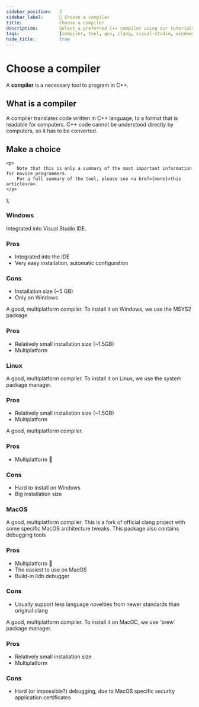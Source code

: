 ```yaml
---
sidebar_position:	3
sidebar_label:		🎯 Choose a compiler
title: 				Choose a compiler
description:		Select a preferred C++ compiler using our tutorials.
tags:				[compiler, tool, gcc, clang, visual-studio, windows, linux]
hide_title:			true
---
```


<!-- Components -->

# Choose a compiler

A **compiler** is a necessary tool to program in C++.

## What is a compiler

A compiler translates code written in C++ language, to a format that is readable for computers.
C++ code cannot be understood directly by computers, so it has to be converted.

## Make a choice

	<p>
		Note that this is only a summary of the most important information for novice programmers.
		For a full summary of the tool, please see <a href={more}>this article</a>.
	</p>
);

### Windows

<ToolCard toolId="msvc" setupLink="../standalone/editors/setup-vs2019">
	Integrated into Visual Studio IDE.
	<ToolCard.Details>
		<h3>Pros</h3>
		<ul>
			<li>Integrated into the IDE</li>
			<li>Very easy installation, automatic configuration</li>
		</ul>
		<h3>Cons</h3>
		<ul>
			<li>Installation size (~5 GB)</li>
			<li>Only on Windows</li>
		</ul>
		<MoreInfoNotice more="../standalone/compilers/msvc-summary"/>
	</ToolCard.Details>
</ToolCard>
<ToolCard toolId="gcc" setupLink="../standalone/compilers/setup-gcc-windows">
	A good, multiplatform compiler. To install it on Windows, we use
	the MSYS2 package.
	<ToolCard.Details>
		<h3>Pros</h3>
		<ul>
			<li>Relatively small installation size (~1.5GB)</li>
			<li>Multiplatform</li>
		</ul>
		<MoreInfoNotice more="../standalone/compilers/gcc-summary"/>
	</ToolCard.Details>
</ToolCard>

### Linux

<ToolCard toolId="gcc" setupLink="../standalone/compilers/setup-gcc-windows">
	A good, multiplatform compiler. To install it on Linux, we use
	the system package manager.
	<ToolCard.Details>
		<h3>Pros</h3>
		<ul>
			<li>Relatively small installation size (~1.5GB)</li>
			<li>Multiplatform</li>
		</ul>
		<MoreInfoNotice more="../standalone/compilers/gcc-summary"/>
	</ToolCard.Details>
</ToolCard>
<ToolCard toolId="clang" setupLink="../standalone/compilers/setup-clang-linux">
	A good, multiplatform compiler.
	<ToolCard.Details>
		<h3>Pros</h3>
		<ul>
			<li>Multiplatform 🤔</li>
		</ul>
		<h3>Cons</h3>
		<ul>
			<li>Hard to install on Windows</li>
			<li>Big installation size</li>
		</ul>
		<MoreInfoNotice more="../standalone/compilers/clang-summary"/>
	</ToolCard.Details>
</ToolCard>

### MacOS

<ToolCard toolId="apple-clang" setupLink="../standalone/compilers/setup-clang-macos">
	A good, multiplatform compiler. This is a fork of official clang project with some specific MacOS architecture tweaks. This package also contains debugging tools
	<ToolCard.Details>
		<h3>Pros</h3>
		<ul>
			<li>Multiplatform 🤔</li>
			<li>The easiest to use on MacOS</li>
			<li>Build-in lldb debugger</li>
		</ul>
		<h3>Cons</h3>
		<ul>
			<li>Usually support less language novelties from newer standards than original clang</li>
		</ul>
		<MoreInfoNotice more="../standalone/compilers/clang-summary"/>
	</ToolCard.Details>
</ToolCard>
<ToolCard toolId="gcc" setupLink="../standalone/compilers/setup-gcc-macos">
	A good, multiplatform compiler. To install it on MacOC, we use `brew` package manager.
	<ToolCard.Details>
		<h3>Pros</h3>
		<ul>
			<li>Relatively small installation size</li>
			<li>Multiplatform</li>
		</ul>
		<h3>Cons</h3>
		<ul>
			<li>Hard (or impossible?) debugging, due to MacOS specific security application certificates</li>
		</ul>
		<MoreInfoNotice more="../standalone/compilers/gcc-summary"/>
	</ToolCard.Details>
</ToolCard>
